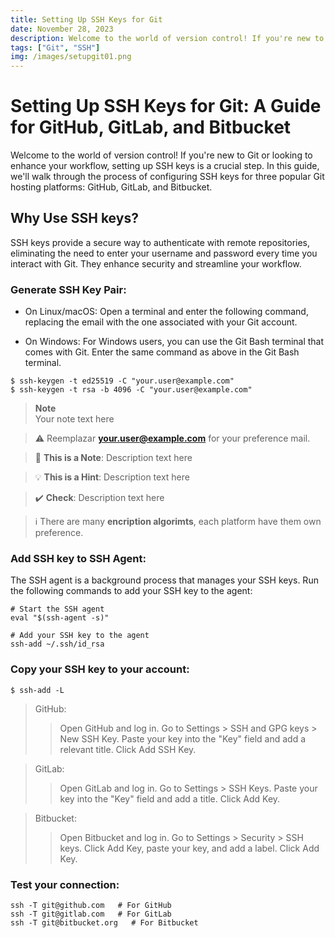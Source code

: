 ```yaml
---
title: Setting Up SSH Keys for Git
date: November 28, 2023
description: Welcome to the world of version control! If you're new to Git or looking to enhance your workflow, setting up SSH keys is a crucial step. In this post, we'll walk through the process of configuring SSH keys for GitHub, GitLab and BitBucket.
tags: ["Git", "SSH"]
img: /images/setupgit01.png
---
```


# Setting Up SSH Keys for Git: A Guide for GitHub, GitLab, and Bitbucket

Welcome to the world of version control! If you're new to Git or looking to enhance your workflow, setting up SSH keys is a crucial step. In this guide, we'll walk through the process of configuring SSH keys for three popular Git hosting platforms: GitHub, GitLab, and Bitbucket.

## Why Use SSH keys?

SSH keys provide a secure way to authenticate with remote repositories, eliminating the need to enter your username and password every time you interact with Git. They enhance security and streamline your workflow.

### Generate SSH Key Pair:

- On Linux/macOS:
  Open a terminal and enter the following command, replacing the email with the one associated with your Git account.

- On Windows:
  For Windows users, you can use the Git Bash terminal that comes with Git. Enter the same command as above in the Git Bash terminal.

```
$ ssh-keygen -t ed25519 -C "your.user@example.com"
$ ssh-keygen -t rsa -b 4096 -C "your.user@example.com"
```

> **Note**<br>
> Your note text here

> :warning: Reemplazar **your.user@example.com** for your preference mail.

> :memo: **This is a Note**: Description text here

> :bulb: **This is a Hint**: Description text here

> :heavy_check_mark: **Check**: Description text here

> :information_source: There are many **encription algorimts**, each platform have them own preference.

### Add SSH key to SSH Agent:

The SSH agent is a background process that manages your SSH keys. Run the following commands to add your SSH key to the agent:

```
# Start the SSH agent
eval "$(ssh-agent -s)"

# Add your SSH key to the agent
ssh-add ~/.ssh/id_rsa
```

### Copy your SSH key to your account:

```
$ ssh-add -L
```

> GitHub:
>
> > Open GitHub and log in.
> > Go to Settings > SSH and GPG keys > New SSH Key.
> > Paste your key into the "Key" field and add a relevant title.
> > Click Add SSH Key.

> GitLab:
>
> > Open GitLab and log in.
> > Go to Settings > SSH Keys.
> > Paste your key into the "Key" field and add a title.
> > Click Add Key.

> Bitbucket:
>
> > Open Bitbucket and log in.
> > Go to Settings > Security > SSH keys.
> > Click Add Key, paste your key, and add a label.
> > Click Add Key.

### Test your connection:

```
ssh -T git@github.com   # For GitHub
ssh -T git@gitlab.com   # For GitLab
ssh -T git@bitbucket.org   # For Bitbucket
```
